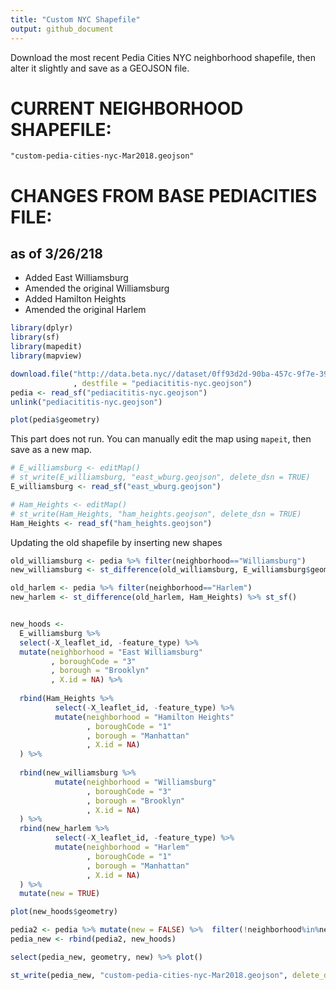 ```yaml
---
title: "Custom NYC Shapefile"
output: github_document 
---
```


Download the most recent Pedia Cities NYC neighborhood shapefile, then alter it slightly and save as a GEOJSON file. 

# CURRENT NEIGHBORHOOD SHAPEFILE:

`"custom-pedia-cities-nyc-Mar2018.geojson"`

# CHANGES FROM BASE PEDIACITIES FILE:
## as of 3/26/218
- Added East Williamsburg
- Amended the original Williamsburg
- Added Hamilton Heights
- Amended the original Harlem

```r
library(dplyr)
library(sf)
library(mapedit)
library(mapview)
```


```r
download.file("http://data.beta.nyc//dataset/0ff93d2d-90ba-457c-9f7e-39e47bf2ac5f/resource/35dd04fb-81b3-479b-a074-a27a37888ce7/download/d085e2f8d0b54d4590b1e7d1f35594c1pediacitiesnycneighborhoods.geojson"
              , destfile = "pediacititis-nyc.geojson")
pedia <- read_sf("pediacititis-nyc.geojson")
unlink("pediacititis-nyc.geojson")
```

```r
plot(pedia$geometry)
```

This part does not run. You can manually edit the map using `mapeit`, then save as a new map.

```r
# E_williamsburg <- editMap()
# st_write(E_williamsburg, "east_wburg.geojson", delete_dsn = TRUE)
E_williamsburg <- read_sf("east_wburg.geojson")

# Ham_Heights <- editMap()
# st_write(Ham_Heights, "ham_heights.geojson", delete_dsn = TRUE)
Ham_Heights <- read_sf("ham_heights.geojson")
```


Updating the old shapefile by inserting new shapes

```r

old_williamsburg <- pedia %>% filter(neighborhood=="Williamsburg")
new_williamsburg <- st_difference(old_williamsburg, E_williamsburg$geometry) %>% st_sf() 

old_harlem <- pedia %>% filter(neighborhood=="Harlem")
new_harlem <- st_difference(old_harlem, Ham_Heights) %>% st_sf() 


new_hoods <- 
  E_williamsburg %>% 
  select(-X_leaflet_id, -feature_type) %>% 
  mutate(neighborhood = "East Williamsburg"
         , boroughCode = "3"
         , borough = "Brooklyn"
         , X.id = NA) %>% 
  
  rbind(Ham_Heights %>% 
          select(-X_leaflet_id, -feature_type) %>% 
          mutate(neighborhood = "Hamilton Heights"
                 , boroughCode = "1"
                 , borough = "Manhattan"
                 , X.id = NA)
  ) %>% 
  
  rbind(new_williamsburg %>% 
          mutate(neighborhood = "Williamsburg"
                 , boroughCode = "3"
                 , borough = "Brooklyn"
                 , X.id = NA)
  ) %>% 
  rbind(new_harlem %>% 
          select(-X_leaflet_id, -feature_type) %>% 
          mutate(neighborhood = "Harlem"
                 , boroughCode = "1"
                 , borough = "Manhattan"
                 , X.id = NA)
  ) %>% 
  mutate(new = TRUE)

plot(new_hoods$geometry)
```

```r
pedia2 <- pedia %>% mutate(new = FALSE) %>%  filter(!neighborhood%in%new_hoods$neighborhood)
pedia_new <- rbind(pedia2, new_hoods)
```

```r

select(pedia_new, geometry, new) %>% plot()

```



```r
st_write(pedia_new, "custom-pedia-cities-nyc-Mar2018.geojson", delete_dsn = TRUE)
```




